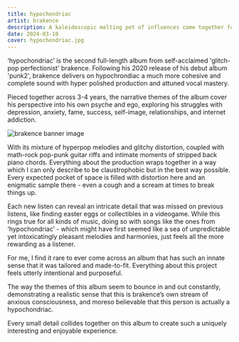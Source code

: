 ```yaml
---
title: hypochondriac
artist: brakence
description: A kaleidoscopic melting pot of influences come together for the glitch-pop experience that is hypochondriac
date: 2024-03-10
cover: hypochondriac.jpg
---
```


‘hypochondriac’ is the second full-length album from self-acclaimed 'glitch-pop perfectionist' brakence.
Following his 2020 release of his debut album 'punk2', brakence delivers on hypochrondiac a much more cohesive and complete sound with hyper polished production and attuned vocal mastery.

Pieced together across 3-4 years, the narrative themes of the album cover his perspective into his own psyche and ego, exploring his struggles with depression, anxiety, fame, success, self-image, relationships, and internet addiction.

![brakence banner image](/images/brakence-banner.jpg)

With its mixture of hyperpop melodies and glitchy distortion, coupled with math-rock pop-punk guitar riffs and intimate moments of stripped back piano chords. Everything about the production wraps together in a way which I can only describe to be claustrophobic but in the best way possible. Every expected pocket of space is filled with distortion here and an enigmatic sample there - even a cough and a scream at times to break things up.

Each new listen can reveal an intricate detail that was missed on previous listens, like finding easter eggs or collectibles in a videogame. While this rings true for all kinds of music, doing so with songs like the ones from ‘hypochondriac’ - which might have first seemed like a sea of unpredictable yet intoxicatingly pleasant melodies and harmonies, just feels all the more rewarding as a listener.

For me, I find it rare to ever come across an album that has such an innate sense that it was tailored and made-to-fit. Everything about this project feels utterly intentional and purposeful.

The way the themes of this album seem to bounce in and out constantly, demonstrating a realistic sense that this is brakence’s own stream of anxious consciousness, and moreso believable that this person is actually a hypochondriac.

Every small detail collides together on this album to create such a uniquely interesting and enjoyable experience.
